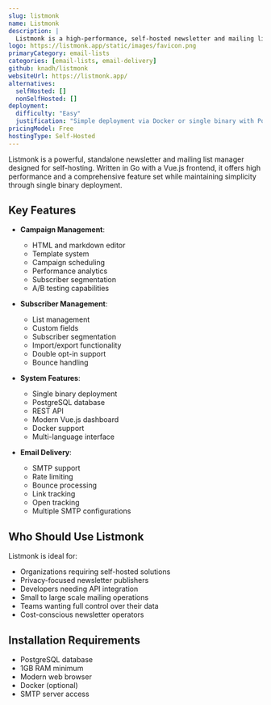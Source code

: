 ```yaml
---
slug: listmonk
name: Listmonk
description: |
  Listmonk is a high-performance, self-hosted newsletter and mailing list manager with a modern dashboard interface. It's distributed as a single binary and uses PostgreSQL for data storage.
logo: https://listmonk.app/static/images/favicon.png
primaryCategory: email-lists
categories: [email-lists, email-delivery]
github: knadh/listmonk
websiteUrl: https://listmonk.app/
alternatives:
  selfHosted: []
  nonSelfHosted: []
deployment:
  difficulty: "Easy"
  justification: "Simple deployment via Docker or single binary with PostgreSQL database."
pricingModel: Free
hostingType: Self-Hosted
---
```


Listmonk is a powerful, standalone newsletter and mailing list manager designed for self-hosting. Written in Go with a Vue.js frontend, it offers high performance and a comprehensive feature set while maintaining simplicity through single binary deployment.

## Key Features

- **Campaign Management**:

  - HTML and markdown editor
  - Template system
  - Campaign scheduling
  - Performance analytics
  - Subscriber segmentation
  - A/B testing capabilities

- **Subscriber Management**:

  - List management
  - Custom fields
  - Subscriber segmentation
  - Import/export functionality
  - Double opt-in support
  - Bounce handling

- **System Features**:

  - Single binary deployment
  - PostgreSQL database
  - REST API
  - Modern Vue.js dashboard
  - Docker support
  - Multi-language interface

- **Email Delivery**:
  - SMTP support
  - Rate limiting
  - Bounce processing
  - Link tracking
  - Open tracking
  - Multiple SMTP configurations

## Who Should Use Listmonk

Listmonk is ideal for:

- Organizations requiring self-hosted solutions
- Privacy-focused newsletter publishers
- Developers needing API integration
- Small to large scale mailing operations
- Teams wanting full control over their data
- Cost-conscious newsletter operators

## Installation Requirements

- PostgreSQL database
- 1GB RAM minimum
- Modern web browser
- Docker (optional)
- SMTP server access
